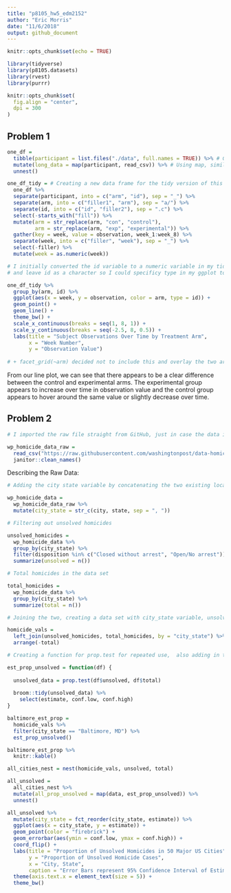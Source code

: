 ```yaml
---
title: "p8105_hw5_edm2152"
author: "Eric Morris"
date: "11/6/2018"
output: github_document
---
```


```r
knitr::opts_chunk$set(echo = TRUE)

library(tidyverse)
library(p8105.datasets)
library(rvest)
library(purrr)

knitr::opts_chunk$set(
  fig.align = "center",
  dpi = 300
)
```

## Problem 1 

```r

one_df = 
  tibble(participant = list.files("./data", full.names = TRUE)) %>% # Getting all file names using list.files
  mutate(long_data = map(participant, read_csv)) %>% # Using map, similar to Napoleon Dynamite Example to read in the data for each subject
  unnest()

one_df_tidy = # Creating a new data frame for the tidy version of this dataset and tidying 
  one_df %>% 
  separate(participant, into = c("arm", "id"), sep = "_") %>% 
  separate(arm, into = c("filler1", "arm"), sep = "a/") %>% 
  separate(id, into = c("id", "filler2"), sep = ".c") %>% 
  select(-starts_with("fill")) %>% 
  mutate(arm = str_replace(arm, "con", "control"),
         arm = str_replace(arm, "exp", "experimental")) %>%
  gather(key = week, value = observation, week_1:week_8) %>% 
  separate(week, into = c("filler", "week"), sep = "_") %>% 
  select(-filler) %>% 
  mutate(week = as.numeric(week))
```


```r

# I initially converted the id variable to a numeric variable in my tidying above. However, that wasn't working in my plot, so needed to remove that 
# and leave id as a character so I could specificy type in my ggplot to get a line for each participant 

one_df_tidy %>% 
  group_by(arm, id) %>% 
  ggplot(aes(x = week, y = observation, color = arm, type = id)) + 
  geom_point() +
  geom_line() + 
  theme_bw() +
  scale_x_continuous(breaks = seq(1, 8, 1)) + 
  scale_y_continuous(breaks = seq(-2.5, 8, 0.5)) + 
  labs(title = "Subject Observations Over Time by Treatment Arm", 
       x = "Week Number",
       y = "Observation Value") 
 
# + facet_grid(~arm) decided not to include this and overlay the two arms in one plot 

```

From our line plot, we can see that there appears to be a clear difference between the control and experimental arms. The experimental group appears to increase over time in observation value and the control group appears to hover around the same value or slightly decrease over time. 

## Problem 2 

```r

# I imported the raw file straight from GitHub, just in case the data is updated in the future then those updates will be incoporated in my code

wp_homicide_data_raw = 
  read_csv("https://raw.githubusercontent.com/washingtonpost/data-homicides/master/homicide-data.csv") %>% 
  janitor::clean_names()

```

Describing the Raw Data: 

```r

# Adding the city state variable by concatenating the two existing location variables 

wp_homicide_data = 
  wp_homicide_data_raw %>% 
  mutate(city_state = str_c(city, state, sep = ", ")) 

# Filtering out unsolved homicides 

unsolved_homicides = 
  wp_homicide_data %>% 
  group_by(city_state) %>% 
  filter(disposition %in% c("Closed without arrest", "Open/No arrest")) %>%
  summarize(unsolved = n())

# Total homicides in the data set

total_homicides = 
  wp_homicide_data %>% 
  group_by(city_state) %>% 
  summarize(total = n())

# Joining the two, creating a data set with city_state variable, unsolved homicides and total homicides 

homicide_vals = 
  left_join(unsolved_homicides, total_homicides, by = "city_state") %>% 
  arrange(-total)

```




```r

# Creating a function for prop.test for repeated use,  also adding in the eventual broom::tidy 

est_prop_unsolved = function(df) {
  
  unsolved_data = prop.test(df$unsolved, df$total)
  
  broom::tidy(unsolved_data) %>% 
    select(estimate, conf.low, conf.high)
}

baltimore_est_prop = 
  homicide_vals %>% 
  filter(city_state == "Baltimore, MD") %>% 
  est_prop_unsolved()

baltimore_est_prop %>% 
  knitr::kable()

```

```r
all_cities_nest = nest(homicide_vals, unsolved, total)

all_unsolved = 
  all_cities_nest %>% 
  mutate(all_prop_unsolved = map(data, est_prop_unsolved)) %>% 
  unnest()
```

```r

all_unsolved %>% 
  mutate(city_state = fct_reorder(city_state, estimate)) %>% 
  ggplot(aes(x = city_state, y = estimate)) + 
  geom_point(color = "firebrick") + 
  geom_errorbar(aes(ymin = conf.low, ymax = conf.high)) + 
  coord_flip() +
  labs(title = "Proportion of Unsolved Homicides in 50 Major US Cities", 
       y = "Proportion of Unsolved Homicide Cases", 
       x = "City, State", 
       caption = "Error Bars represent 95% Confidence Interval of Estimated Proportion") + 
  theme(axis.text.x = element_text(size = 5)) + 
  theme_bw()
```


